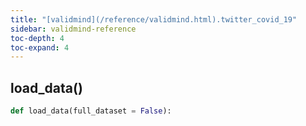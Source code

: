 ```yaml
---
title: "[validmind](/reference/validmind.html).twitter_covid_19"
sidebar: validmind-reference
toc-depth: 4
toc-expand: 4
---
```


## load_data[()]{.muted}

<!-- function.qmd.jinja2 - function signature -->

```python
def load_data(full_dataset = False):
```
